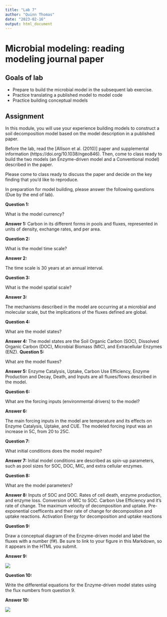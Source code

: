 ```yaml
---
title: "Lab 7"
author: "Quinn Thomas"
date: "2023-02-16"
output: html_document
---
```


# Microbial modeling: reading modeling journal paper

## Goals of lab

- Prepare to build the microbial model in the subsequent lab exercise.  
-	Practice translating a published model to model code
-	Practice building conceptual models

## Assignment

In this module, you will use your experience building models to construct a soil decomposition model based on the model description in a published paper.

Before the lab, read the [Allison et al. (2010)] paper and supplemental information (https://doi.org/10.1038/ngeo846). Then, come to class ready to build the two models (an Enzyme-driven model and a Conventional model) described in the paper.

Please come to class ready to discuss the paper and decide on the key finding that you'd like to reproduce.

In preparation for model building, please answer the following questions (Due by the end of lab).

**Question 1:**

What is the model currency?

**Answer 1:**
Carbon in its different forms in pools and fluxes, represented in units of density, exchange rates, and per area.

**Question 2:** 

What is the model time scale?

**Answer 2:**

The time scale is 30 years at an annual interval.

**Question 3:**  

What is the model spatial scale?

**Answer 3:**

The mechanisms described in the model are occurring at a microbial and molecular scale, but the implications of the fluxes defined are global.

**Question 4:**

What are the model states?

**Answer 4:**
The model states are the Soil Organic Carbon (SOC), Dissolved Organic Carbon (DOC), Microbial Biomass (MIC), and Extracellular Enzymes (ENZ). 
**Question 5:**

What are the model fluxes?

**Answer 5:**
Enzyme Catalysis, Uptake, Carbon Use Efficiency, Enzyme Production and Decay, Death, and Inputs are all fluxes/flows described in the model.

**Question 6:**

What are the forcing inputs (environmental drivers) to the model?

**Answer 6:**

The main forcing inputs in the model are temperature and its effects on Enzyme Catalysis, Uptake, and CUE. The modeled forcing input was an increase in 5C, from 20 to 25C.

**Question 7:**

What initial conditions does the model require?

**Answer 7:**
Initial model conditions are described as spin-up parameters, such as pool sizes for SOC, DOC, MIC, and extra cellular enzymes.

**Question 8:** 

What are the model parameters?

**Answer 8:**
Inputs of SOC and DOC.
Rates of cell death, enzyme production, and enzyme loss.
Conversion of MIC to SOC.
Carbon Use Efficiency and it's rate of change.
The maximum velocity of decomposition and uptake.
Pre-exponential coefficents and their rate of change for decomposition and uptake reactions.
Activation Energy for decomposition and uptake reactions

**Question 9:**

Draw a conceptual diagram of the Enzyme-driven model and label the fluxes with a number (f#).  Be sure to link to your figure in this Markdown, so it appears in the HTML you submit.

**Answer 9:**

![](C:\Users\gavri\Documents\GitHub\EcoDynamics2025\Lab 7\diagram.JPG)

**Question 10:**

Write the differential equations for the Enzyme-driven model states using the flux numbers from question 9. 

**Answer 10:**

![](C:\Users\gavri\Documents\GitHub\EcoDynamics2025\Lab 7\eqs.JPG)

